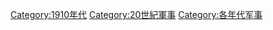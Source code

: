 [[Category:1910年代|Category:1910年代]]
[[Category:20世紀軍事|Category:20世紀軍事]]
[[Category:各年代军事|Category:各年代军事]]